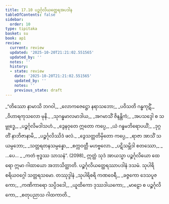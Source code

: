 ```yaml
---
title: 17.10 ပဉ္စင်္ဂုလိယတ္ထေရအပဒါန
tableOfContents: false
sidebar:
  order: 10
type: tipitaka
basket: su
book: ap1
review:
  current: review
  updated: '2025-10-20T21:21:02.551565'
  updated_by: ''
  notes: ''
  history:
  - state: review
    date: '2025-10-20T21:21:02.551565'
    updated_by: ''
    notes: ''
    previous_state: draft
---
```



<DynamicBreadcrumb />


<ReviewStatus review={frontmatter.review} showDetails={true} />

<HypothesisAnnotation frontmatter={frontmatter} />

<Division number="50" book="ap1" e="ch" v="20" p="206">

<Paragraph number="2500" type="verses" book="ap1">
_“တိဿော နာမာသိ ဘဂဝါ,_  
_လောကဇေဋ္ဌော နရာသဘော;_  
_ပဝိသတိ ဂန္ဓကုဋိံ,_  
_ဝိဟာရကုသလော မုနိ._  

</Paragraph>

</Division>
<Division number="51" book="ap1" e="ch" v="20" p="206">

<Paragraph number="2501" type="verses" book="ap1">
_သုဂန္ဓမာလမာဒါယ,_  
_အဂမာသိံ ဇိနန္တိကံ;_  
_အပသဒ္ဒေါ စ သမ္ဗုဒ္ဓေ,_  
_ပဉ္စင်္ဂုလိမဒါသဟံ._  

</Paragraph>

</Division>
<Division number="52" book="ap1" e="ch" v="20" p="206">

<Paragraph number="2502" type="verses" book="ap1">
_ဒွေနဝုတေ ဣတော ကပ္ပေ,_  
_ယံ ဂန္ဓမဘိရောပယိံ;_  
_ဒုဂ္ဂတိံ နာဘိဇာနာမိ,_  
_ပဉ္စင်္ဂုလိဿိဒံ ဖလံ._  

</Paragraph>

</Division>
<Division number="53" book="ap1" e="ch" v="20" p="206">

<Paragraph number="2503" type="verses" book="ap1">
_ဒွေသတ္တတိမှိတော ကပ္ပေ,_  
_ရာဇာ အာသိံ သယမ္ပဘော;_  
_သတ္တရတနသမ္ပန္နော,_  
_စက္ကဝတ္တီ မဟဗ္ဗလော._  

</Paragraph>

</Division>
<Division number="54" book="ap1" e="ch" v="20" p="206">

<Paragraph number="2504" type="verses" book="ap1">
_ပဋိသမ္ဘိဒါ စတဿော,_  
_ …ပေ… _  
_ကတံ ဗုဒ္ဓဿ သာသနံ”. (2098)_  

</Paragraph>

<Paragraph number="2505" book="ap1">
ဣတ္ထံ သုဒံ အာယသ္မာ ပဉ္စင်္ဂုလိယော ထေရော ဣမာ ဂါထာယော အဘာသိတ္ထာတိ.

</Paragraph>
</Division>

<Paragraph number="2506" type="center" book="ap1">
ပဉ္စင်္ဂုလိယတ္ထေရဿာပဒါနံ ဒသမံ.



</Paragraph>

<Paragraph number="2507" type="center" book="ap1">
သုပါရိစရိယဝဂ္ဂေါ သတ္တရသမော.



</Paragraph>

<Paragraph number="2508" type="center" book="ap1">
တဿုဒ္ဒါနံ


</Paragraph>

<Paragraph number="2509" type="verses" book="ap1">
_သုပါရိစရိ ကဏဝေရီ,_  
_ခဇ္ဇကော ဒေသပူဇကော;_  
_ကဏိကာရော သပ္ပိဒဒေါ,_  
_ယူထိကော ဒုဿဒါယကော;_  
_မာဠော စ ပဉ္စင်္ဂုလိကော,_  
_စတုပညာသ ဂါထကာတိ._
</Paragraph>